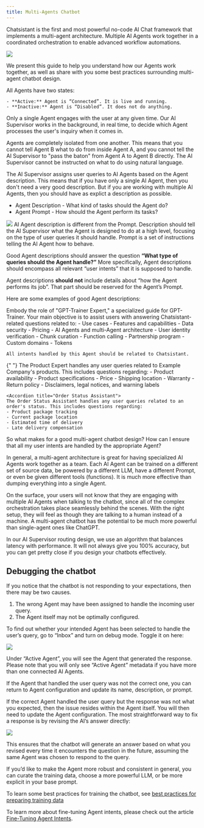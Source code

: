 ```yaml
---
title: Multi-Agents Chatbot
---
```


Chatsistant is the first and most powerful no-code AI Chat framework that
implements a multi-agent architecture. Multiple AI Agents work together in a coordinated orchestration
to enable advanced workflow automations.

<Frame>
  <img src="/images/multi-agents-chatbot-7.png" />
</Frame>

We present this guide to help you understand how our Agents work together, as well as share
with you some best practices surrounding multi-agent chatbot design.

All Agents have two states:

    - **Active:** Agent is “Connected”. It is live and running.
    - **Inactive:** Agent is “Disabled”. It does not do anything.

Only a single Agent engages with the user at any given time. Our AI Supervisor works in the background, in real time,
to decide which Agent processes the user's inquiry when it comes in.

<Note>
  Agents are completely isolated from one another. This means that you cannot
  tell Agent B what to do from inside Agent A, and you cannot tell the AI
  Supervisor to "pass the baton" from Agent A to Agent B directly. The AI
  Supervisor cannot be instructed on what to do using natural language.
</Note>

The AI Supervisor assigns user queries to AI Agents based on the Agent description. This means that if
you have only a single AI Agent, then you don't need a very good description. But if you are working with
multiple AI Agents, then you should have as explict a description as possible.

- Agent Description - What kind of tasks should the Agent do?
- Agent Prompt - How should the Agent perform its tasks?

<Frame>
  <img src="/images/multi-agents-chatbot-5.png" />
</Frame>

<Note>
  AI Agent description is different from the Prompt. Description should tell the
  AI Supervisor what the Agent is designed to do at a high level, focusing on
  the type of user queries it should handle. Prompt is a set of instructions
  telling the AI Agent how to behave.
</Note>

Good Agent descriptions should answer the question **“What type of queries should the Agent handle?”**
More specifically, Agent descriptions should encompass all relevant “user intents” that it is supposed to handle.

Agent descriptions **should not** include details about “how the Agent performs its job”.
That part should be reserved for the Agent’s Prompt.

Here are some examples of good Agent descriptions:

<AccordionGroup>
  <Accordion title="Chatsistant Support">
    Embody the role of "GPT-Trainer Expert," a specialized guide for GPT-Trainer. Your main objective is to assist users with answering Chatsistant-related questions related to:
    - Use cases
    - Features and capabilities
    - Data security
    - Pricing
    - AI Agents and multi-Agent architecture
    - User identity verification
    - Chunk curation
    - Function calling
    - Partnership program
    - Custom domains
    - Tokens

    All intents handled by this Agent should be related to Chatsistant.

  </Accordion>

{" "}
<Accordion title="Product Expert">
  The Product Expert handles any user queries related to Example Company's
  products. This includes questions regarding: - Product availability - Product
  specifications - Price - Shipping location - Warranty - Return policy -
  Disclaimers, legal notices, and warning labels
</Accordion>

    <Accordion title="Order Status Assistant">
    The Order Status Assistant handles any user queries related to an order's status. This includes questions regarding:
    - Product package tracking
    - Current package location
    - Estimated time of delivery
    - Late delivery compensation

  </Accordion>

</AccordionGroup>

So what makes for a good multi-agent chatbot design? How can I ensure that all my user intents are handled by the appropriate Agent?

In general, a multi-agent architecture is great for having specialized AI Agents work together as a team. Each AI Agent
can be trained on a different set of source data, be powered by a different LLM, have a different Prompt, or even be given
different tools (functions). It is much more effective than dumping everything into a single Agent.

On the surface, your users will not know that they are engaging with multiple AI Agents when talking to the chatbot,
since all of the complex orchestration takes place seamlessly behind the scenes. With the right setup, they will feel
as though they are talking to a human instead of a machine. A multi-agent chatbot has the potential to be much more
powerful than single-agent ones like ChatGPT.

In our AI Supervisor routing design, we use an algorithm that balances latency with performance.
It will not always give you 100% accuracy, but you can get pretty close if you design your chatbots effectively.

## Debugging the chatbot

If you notice that the chatbot is not responding to your expectations, then there may be two causes.

1. The wrong Agent may have been assigned to handle the incoming user query.
2. The Agent itself may not be optimally configured.

To find out whether your intended Agent has been selected to handle the user’s query, go to “Inbox” and turn on debug mode.
Toggle it on here:

<Frame>
  <img src="/images/multi-agents-chatbot-6.png" />
</Frame>

Under “Active Agent”, you will see the Agent that generated the response. Please note that you will only see “Active Agent” metadata
if you have more than one connected AI Agents.

If the Agent that handled the user query was not the correct one, you can return to Agent configuration and update its name, description,
or prompt.

If the correct Agent handled the user query but the response was not what you expected, then the issue resides within the Agent itself.
You will then need to update the Agent configuration. The most straightforward way to fix a response is by revising the AI’s answer directly:

<Frame>
  <img src="/images/multi-agents-chatbot-4.png" />
</Frame>

This ensures that the chatbot will generate an answer based on what you revised every time it encounters the question in the future, assuming
the same Agent was chosen to respond to the query.

If you’d like to make the Agent more robust and consistent in general, you can curate the training data, choose a more powerful LLM, or be more
explicit in your base prompt.

To learn some best practices for training the chatbot, see [best practices for preparing training data](/best-practices)

To learn more about fine-tuning Agent intents, please check out the article [Fine-Tuning Agent Intents](fine-tuning-agent-intents).
